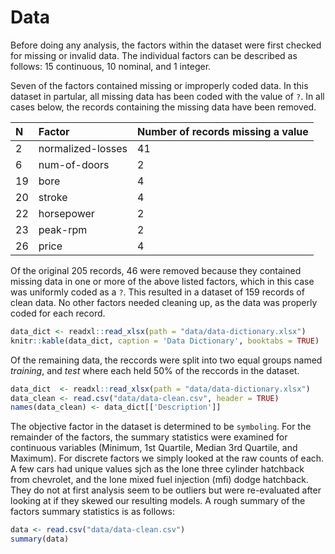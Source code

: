 # Data

Before doing any analysis, the factors within the dataset were first checked for missing or invalid data. The individual factors can be described as follows: 15 continuous, 10 nominal, and 1 integer.

Seven of the factors contained missing or improperly coded data. In this dataset in partular, all missing data has been coded with the value of `?`. In all cases below, the records containing the missing data have been removed.  

N   Factor             Number of records missing a value
--  -----------------  ---------------------------------
2   normalized-losses  41
6   num-of-doors       2
19  bore               4
20  stroke             4
22  horsepower         2
23  peak-rpm           2
26  price              4

Of the original 205 records, 46 were removed because they contained missing data in one or more of the above listed factors, which in this case was uniformly coded as a `?`. This resulted in a dataset of 159 records of clean data. No other factors needed cleaning up, as the data was properly coded for each record.

```r
data_dict <- readxl::read_xlsx(path = "data/data-dictionary.xlsx")
knitr::kable(data_dict, caption = 'Data Dictionary', booktabs = TRUE)
```

Of the remaining data, the reccords were split into two equal groups named _training_, and _test_ where each held 50% of the reccords in the dataset.

```r
data_dict  <- readxl::read_xlsx(path = "data/data-dictionary.xlsx")
data_clean <- read.csv("data/data-clean.csv", header = TRUE)
names(data_clean) <- data_dict[['Description']]
```

The objective factor in the dataset is determined to be `symboling`. For the remainder of the factors, the summary statistics were examined for continuous variables (Minimum, 1st Quartile, Median 3rd Quartile, and Maximum). For discrete factors we simply looked at the raw counts of each. A few cars had unique values sjch as the lone three cylinder hatchback from chevrolet, and the lone mixed fuel injection (mfi) dodge hatchback. They do not at first analysis seem to be outliers but were re-evaluated after looking at if they skewed our resulting models. A rough summary of the factors summary statistics is as follows:

```r
data <- read.csv("data/data-clean.csv")
summary(data)
```

